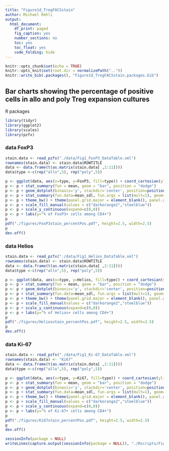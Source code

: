 ```yaml
---
title: "Figure1d_TregFACSstain"
author: Michael Rehli
output: 
  html_document:
    df_print: paged
    fig_caption: yes
    number_sections: no
    toc: yes
    toc_float: yes
    code_folding: hide
---
```


```r
knitr::opts_chunk$set(echo = TRUE)
knitr::opts_knit$set(root.dir = normalizePath(".."))
knitr::write_bib(.packages(), "Figure1d_TregFACSstain.packages.bib")
```

## Bar charts showing the percentage of positive cells in allo and poly Treg expansion cultures

R packages

```r
library(tidyr)
library(ggplot2)
library(scales)
library(pzfx)
```

### data FoxP3

```r
stain.data <- read_pzfx("./data/Fig1_FoxP3_DataTable.xml")
rownames(stain.data) <- stain.data$ROWTITLE
data <- data.frame(t(as.matrix(stain.data[ ,2:11])))
data$type <-c(rep("allo",5), rep("poly",5))

p <- ggplot(data, aes(x=type, y=FoxP3, fill=type)) + coord_cartesian(ylim = c(0,105))
p <- p + stat_summary(fun = mean, geom = "bar", position = "dodge")
p <- p + geom_dotplot(binaxis='y', stackdir='center', position=position_dodge(.9), dotsize=5, stackratio = 1, binwidth=.75) 
p <- p + stat_summary(fun.data=mean_sdl, fun.args = list(mult=1), geom="errorbar", color="black", size=0.5, width = 0.6, position = "dodge")
p <- p + theme_bw() + theme(panel.grid.major = element_blank(), panel.grid.minor = element_blank()) 
p <- p + scale_fill_manual(values = c("darkorange2","steelblue"))
p <- p + scale_y_continuous(expand=c(0,0))
p <- p + labs(y="% of FoxP3+ cells among CD4+")
p
pdf("./figures/FoxP3stain_percentPos.pdf", height=2.5, width=2.5)
p
dev.off()
```
### data Helios

```r
stain.data <- read_pzfx("./data/Fig1_Helios_DataTable.xml")
rownames(stain.data) <- stain.data$ROWTITLE
data <- data.frame(t(as.matrix(stain.data[ ,2:11])))
data$type <-c(rep("allo",5), rep("poly",5))

p <- ggplot(data, aes(x=type, y=Helios, fill=type)) + coord_cartesian(ylim = c(0,105))
p <- p + stat_summary(fun = mean, geom = "bar", position = "dodge")
p <- p + geom_dotplot(binaxis='y', stackdir='center', position=position_dodge(.9), dotsize=5, stackratio = 1, binwidth=.75) 
p <- p + stat_summary(fun.data=mean_sdl, fun.args = list(mult=1), geom="errorbar", color="black", size=0.5, width = 0.6, position = "dodge")
p <- p + theme_bw() + theme(panel.grid.major = element_blank(), panel.grid.minor = element_blank()) 
p <- p + scale_fill_manual(values = c("darkorange2","steelblue"))
p <- p + scale_y_continuous(expand=c(0,0))
p <- p + labs(y="% of Helios+ cells among CD4+")
p
pdf("./figures/Heliosstain_percentPos.pdf", height=2.5, width=2.5)
p
dev.off()
```
### data Ki-67

```r
stain.data <- read_pzfx("./data/Fig1_Ki-67_DataTable.xml")
rownames(stain.data) <- "Ki67"
data <- data.frame(t(as.matrix(stain.data[ ,2:11])))
data$type <-c(rep("allo",5), rep("poly",5))

p <- ggplot(data, aes(x=type, y=Ki67, fill=type)) + coord_cartesian(ylim = c(0,105))
p <- p + stat_summary(fun = mean, geom = "bar", position = "dodge")
p <- p + geom_dotplot(binaxis='y', stackdir='center', position=position_dodge(.9), dotsize=5, stackratio = 1, binwidth=.75) 
p <- p + stat_summary(fun.data=mean_sdl, fun.args = list(mult=1), geom="errorbar", color="black", size=0.5, width = 0.6, position = "dodge")
p <- p + theme_bw() + theme(panel.grid.major = element_blank(), panel.grid.minor = element_blank()) 
p <- p + scale_fill_manual(values = c("darkorange2","steelblue"))
p <- p + scale_y_continuous(expand=c(0,0))
p <- p + labs(y="% of Ki-67+ cells among CD4+")
p
pdf("./figures/Ki67stain_percentPos.pdf", height=2.5, width=2.5)
p
dev.off()
```

```r
sessionInfo(package = NULL)
writeLines(capture.output(sessionInfo(package = NULL)), "./Rscripts/Figure1d_TregFACSstain_SessionInfo.txt")
```




